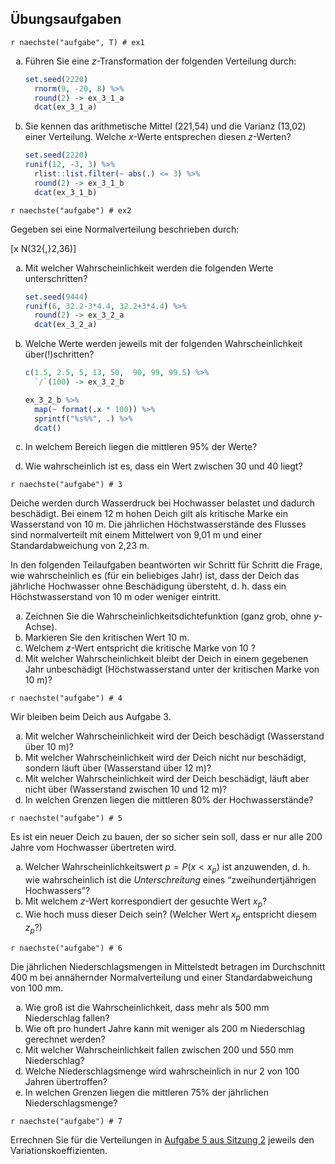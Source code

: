 ## Übungsaufgaben {-}

`r naechste("aufgabe", T) # ex1`

a) Führen Sie eine $z$-Transformation der folgenden Verteilung durch:

    ```r
    set.seed(2220)
      rnorm(9, -20, 8) %>%
      round(2) -> ex_3_1_a
      dcat(ex_3_1_a)
    ```

b) Sie kennen das arithmetische Mittel (221,54) und die Varianz (13,02) einer Verteilung. Welche $x$-Werte entsprechen diesen $z$-Werten?

    ```r
    set.seed(2220)
    runif(12, -3, 3) %>%
      rlist::list.filter(~ abs(.) <= 3) %>%
      round(2) -> ex_3_1_b
      dcat(ex_3_1_b)
    ```

`r naechste("aufgabe") # ex2`

Gegeben sei eine Normalverteilung beschrieben durch:

\[x \sim N(32{,}2,\enspace19{,}36)\]

a) Mit welcher Wahrscheinlichkeit werden die folgenden Werte unterschritten?

    ```r
    set.seed(9444)
    runif(6, 32.2-3*4.4, 32.2+3*4.4) %>%
      round(2) -> ex_3_2_a
      dcat(ex_3_2_a)
    ```

b) Welche Werte werden jeweils mit der folgenden Wahrscheinlichkeit über(!)schritten?

    ```r
    c(1.5, 2.5, 5, 13, 50,  90, 99, 99.5) %>%
      `/`(100) -> ex_3_2_b

    ex_3_2_b %>%
      map(~ format(.x * 100)) %>%
      sprintf("%s%%", .) %>%
      dcat()
    ```

c) In welchem Bereich liegen die mittleren 95% der Werte?

d) Wie wahrscheinlich ist es, dass ein Wert zwischen 30 und 40 liegt?

`r naechste("aufgabe") # 3`

Deiche werden durch Wasserdruck bei Hochwasser belastet und dadurch beschädigt. Bei einem 12&nbsp;m hohen Deich gilt als kritische Marke ein Wasserstand von 10&nbsp;m. Die jährlichen Höchstwasserstände des Flusses sind normalverteilt mit einem Mittelwert von 9,01&nbsp;m und einer Standardabweichung von 2,23&nbsp;m.

In den folgenden Teilaufgaben beantworten wir Schritt für Schritt die Frage, wie wahrscheinlich es (für ein beliebiges Jahr) ist, dass der Deich das jährliche Hochwasser ohne Beschädigung übersteht, d.&nbsp;h. dass ein Höchstwasserstand von 10&nbsp;m oder weniger eintritt.

a) Zeichnen Sie die Wahrscheinlichkeitsdichtefunktion (ganz grob, ohne $y$-Achse).
a) Markieren Sie den kritischen Wert 10&nbsp;m.
a) Welchem $z$-Wert entspricht die kritische Marke von 10&nbsp;?
b) Mit welcher Wahrscheinlichkeit bleibt der Deich in einem gegebenen Jahr unbeschädigt (Höchstwasserstand unter der kritischen Marke von 10&nbsp;m)?

`r naechste("aufgabe") # 4`

Wir bleiben beim Deich aus Aufgabe 3.

a) Mit welcher Wahrscheinlichkeit wird der Deich beschädigt (Wasserstand über 10&nbsp;m)?
a) Mit welcher Wahrscheinlichkeit wird der Deich nicht nur beschädigt, sondern läuft über (Wasserstand über 12&nbsp;m)?
a) Mit welcher Wahrscheinlichkeit wird der Deich beschädigt, läuft aber nicht über (Wasserstand zwischen 10 und 12&nbsp;m)?
a) In welchen Grenzen liegen die mittleren 80% der Hochwasserstände?

`r naechste("aufgabe") # 5`

Es ist ein neuer Deich zu bauen, der so sicher sein soll, dass er nur alle 200 Jahre vom Hochwasser übertreten wird. 

a) Welcher Wahrscheinlichkeitswert $p=P(x < x_p)$ ist anzuwenden, d.&nbsp;h. wie wahrscheinlich ist die *Unterschreitung* eines "zweihundertjährigen Hochwassers"?
b) Mit welchem $z$-Wert korrespondiert der gesuchte Wert $x_p$?
c) Wie hoch muss dieser Deich sein? (Welcher Wert $x_p$ entspricht diesem $z_p$?)

`r naechste("aufgabe") # 6`

Die jährlichen Niederschlagsmengen in Mittelstedt betragen im Durchschnitt 400 m bei annähernder Normalverteilung und einer Standardabweichung von 100&nbsp;mm. 

a) Wie groß ist die Wahrscheinlichkeit, dass mehr als 500 mm Niederschlag fallen?
b) Wie oft pro hundert Jahre kann mit weniger als 200 m Niederschlag gerechnet werden?
c) Mit welcher Wahrscheinlichkeit fallen zwischen 200 und 550&nbsp;mm Niederschlag?
d) Welche Niederschlagsmenge wird wahrscheinlich in nur 2 von 100 Jahren übertroffen?
e) In welchen Grenzen liegen die mittleren 75% der jährlichen Niederschlagsmenge?

`r naechste("aufgabe") # 7`

Errechnen Sie für die Verteilungen in [Aufgabe 5 aus Sitzung 2](#aufgabe-2-5) jeweils den Variationskoeffizienten.
